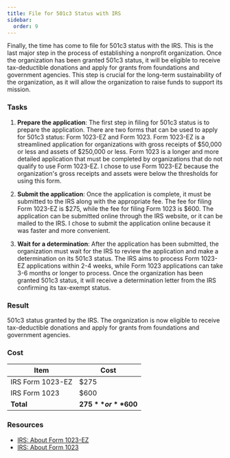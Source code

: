 ```yaml
---
title: File for 501c3 Status with IRS
sidebar:
  order: 9
---
```


Finally, the time has come to file for 501c3 status with the IRS. This is the last major step in the process of establishing a nonprofit organization. Once the organization has been granted 501c3 status, it will be eligible to receive tax-deductible donations and apply for grants from foundations and government agencies. This step is crucial for the long-term sustainability of the organization, as it will allow the organization to raise funds to support its mission.

### Tasks

<Steps>

1. **Prepare the application**: The first step in filing for 501c3 status is to prepare the application. There are two forms that can be used to apply for 501c3 status: Form 1023-EZ and Form 1023. Form 1023-EZ is a streamlined application for organizations with gross receipts of $50,000 or less and assets of $250,000 or less. Form 1023 is a longer and more detailed application that must be completed by organizations that do not qualify to use Form 1023-EZ. I chose to use Form 1023-EZ because the organization's gross receipts and assets were below the thresholds for using this form.

1. **Submit the application**: Once the application is complete, it must be submitted to the IRS along with the appropriate fee. The fee for filing Form 1023-EZ is $275, while the fee for filing Form 1023 is $600. The application can be submitted online through the IRS website, or it can be mailed to the IRS. I chose to submit the application online because it was faster and more convenient.

1. **Wait for a determination**: After the application has been submitted, the organization must wait for the IRS to review the application and make a determination on its 501c3 status. The IRS aims to process Form 1023-EZ applications within 2-4 weeks, while Form 1023 applications can take 3-6 months or longer to process. Once the organization has been granted 501c3 status, it will receive a determination letter from the IRS confirming its tax-exempt status.

</Steps>

### Result

501c3 status granted by the IRS. The organization is now eligible to receive tax-deductible donations and apply for grants from foundations and government agencies.

### Cost

| Item                           | Cost     |
|--------------------------------|----------|
| IRS Form 1023-EZ               | $275     |
| IRS Form 1023                  | $600     |
| **Total**                      | **$275** or **$600** |

### Resources

- [IRS: About Form 1023-EZ](https://www.irs.gov/forms-pubs/about-form-1023-ez)
- [IRS: About Form 1023](https://www.irs.gov/forms-pubs/about-form-1023)